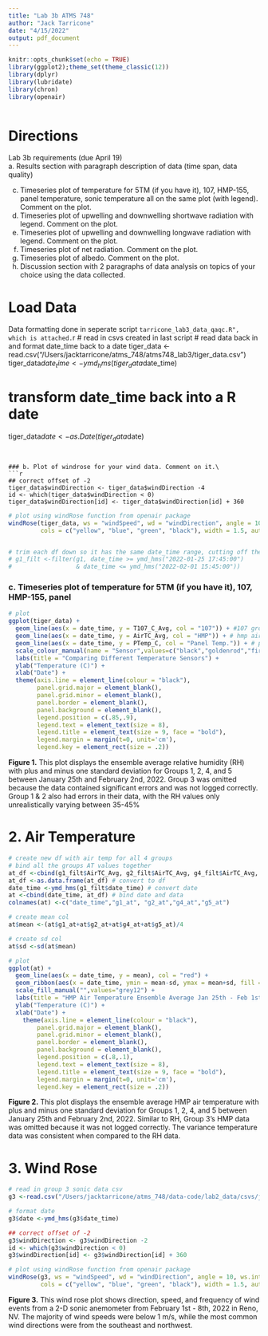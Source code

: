 ```yaml
---
title: "Lab 3b ATMS 748"
author: "Jack Tarricone"
date: "4/15/2022"
output: pdf_document
---
```


```r
knitr::opts_chunk$set(echo = TRUE)
library(ggplot2);theme_set(theme_classic(12)) 
library(dplyr) 
library(lubridate) 
library(chron)
library(openair)
```

```r

```
# Directions
Lab 3b requirements (due April 19)\
a. Results section with paragraph description of data (time span, data quality)\

c. Timeseries plot of temperature for 5TM (if you have it), 107, HMP-155, panel
temperature, sonic temperature all on the same plot (with legend). Comment on
the plot.\
d. Timeseries plot of upwelling and downwelling shortwave radiation with legend.
Comment on the plot.\
e. Timeseries plot of upwelling and downwelling longwave radiation with legend.
Comment on the plot.\
f. Timeseries plot of net radiation. Comment on the plot.\
g. Timeseries plot of albedo. Comment on the plot.\
h. Discussion section with 2 paragraphs of data analysis on topics of your choice using
the data collected.\


# Load Data
Data formatting done in seperate script ```tarricone_lab3_data_qaqc.R", which is attached.
```r
# read in csvs created in last script
# read data back in and format date_time back to a date
tiger_data <-read.csv("/Users/jacktarricone/atms_748/atms748_lab3/tiger_data.csv")
tiger_data$date_time <-ymd_hms(tiger_data$date_time)

# transform date_time back into a R date
tiger_data$date <-as.Date(tiger_data$date)
```


### b. Plot of windrose for your wind data. Comment on it.\
```r
## correct offset of -2
tiger_data$windDirection <- tiger_data$windDirection -4
id <- which(tiger_data$windDirection < 0)
tiger_data$windDirection[id] <- tiger_data$windDirection[id] + 360
```

```r
# plot using windRose function from openair package
windRose(tiger_data, ws = "windSpeed", wd = "windDirection", angle = 10, ws.int = 1.5, angle.scale = 45,
         cols = c("yellow", "blue", "green", "black"), width = 1.5, auto.text = FALSE, paddle = FALSE) 


# trim each df down so it has the same date_time range, cutting off the back data in the start
# g1_filt <-filter(g1, date_time >= ymd_hms("2022-01-25 17:45:00") 
#                  & date_time <= ymd_hms("2022-02-01 15:45:00"))

```
### c. Timeseries plot of temperature for 5TM (if you have it), 107, HMP-155, panel

```r
# plot
ggplot(tiger_data) +
  geom_line(aes(x = date_time, y = T107_C_Avg, col = "107")) + #107 ground temp
  geom_line(aes(x = date_time, y = AirTC_Avg, col = "HMP")) + # hmp air temp
  geom_line(aes(x = date_time, y = PTemp_C, col = "Panel Temp.")) + # panel temp
  scale_colour_manual(name = "Sensor",values=c("black","goldenrod","firebrick")) +
  labs(title = "Comparing Different Temperature Sensors") +
  ylab("Temperature (C)") +
  xlab("Date") +
  theme(axis.line = element_line(colour = "black"),
        panel.grid.major = element_blank(),
        panel.grid.minor = element_blank(),
        panel.border = element_blank(),
        panel.background = element_blank(),
        legend.position = c(.85,.9),
        legend.text = element_text(size = 8),
        legend.title = element_text(size = 9, face = "bold"),
        legend.margin = margin(t=0, unit='cm'),
        legend.key = element_rect(size = .2))
```
**Figure 1.** This plot displays the ensemble average relative humidity (RH) with plus and minus one standard deviation for Groups 1, 2, 4, and 5 between January 25th and February 2nd, 2022. Group 3 was omitted because the data contained significant errors and was not logged correctly. Group 1 & 2 also had errors in their data, with the RH values only unrealistically varying between 35-45%

# 2. Air Temperature 

```r
# create new df with air temp for all 4 groups
# bind all the groups AT values together
at_df <-cbind(g1_filt$AirTC_Avg, g2_filt$AirTC_Avg, g4_filt$AirTC_Avg, g5_filt$AirTC_Avg)
at_df <-as.data.frame(at_df) # convert to df
date_time <-ymd_hms(g1_filt$date_time) # convert date
at <-cbind(date_time, at_df) # bind date and data
colnames(at) <-c("date_time","g1_at", "g2_at","g4_at","g5_at")

# create mean col
at$mean <-(at$g1_at+at$g2_at+at$g4_at+at$g5_at)/4

# create sd col
at$sd <-sd(at$mean)
```

```r
# plot
ggplot(at) +
  geom_line(aes(x = date_time, y = mean), col = "red") +
  geom_ribbon(aes(x = date_time, ymin = mean-sd, ymax = mean+sd, fill = "+/- One Standard Deviation"), alpha=.2)+
  scale_fill_manual("",values="grey12") +
  labs(title = "HMP Air Temperature Ensemble Average Jan 25th - Feb 1st 2022") +
  ylab("Temperature (C)") +
  xlab("Date") +
    theme(axis.line = element_line(colour = "black"),
        panel.grid.major = element_blank(),
        panel.grid.minor = element_blank(),
        panel.border = element_blank(),
        panel.background = element_blank(),
        legend.position = c(.8,.1),
        legend.text = element_text(size = 8),
        legend.title = element_text(size = 9, face = "bold"),
        legend.margin = margin(t=0, unit='cm'),
        legend.key = element_rect(size = .2))
```
**Figure 2.** This plot displays the ensemble average HMP air temperature with plus and minus one standard deviation for Groups 1, 2, 4, and 5 between January 25th and February 2nd, 2022. Similar to RH, Group 3's HMP data was omitted because it was not logged correctly. The variance temperature data was consistent when compared to the RH data.


# 3. Wind Rose
```r
# read in group 3 sonic data csv
g3 <-read.csv("/Users/jacktarricone/atms_748/data-code/lab2_data/csvs/jack_eric.csv")
```

```r
# format date
g3$date <-ymd_hms(g3$date_time)

## correct offset of -2
g3$windDirection <- g3$windDirection -2
id <- which(g3$windDirection < 0)
g3$windDirection[id] <- g3$windDirection[id] + 360
```

```r
# plot using windRose function from openair package
windRose(g3, ws = "windSpeed", wd = "windDirection", angle = 10, ws.int = .5, angle.scale = 45,
         cols = c("yellow", "blue", "green", "black"), width = 1.5, auto.text = FALSE, paddle = FALSE) 
```
**Figure 3.** This wind rose plot shows direction, speed, and frequency of wind events from a 2-D sonic anemometer from February 1st - 8th, 2022 in Reno, NV. The majority of wind speeds were below 1 m/s, while the most common wind directions were from the southeast and northwest.